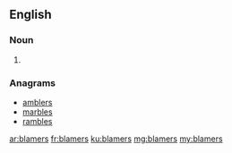 ==English==

===Noun===
{{head|en|noun plural form}}

# {{plural of|blamer|lang=en}}

===Anagrams===
* [[amblers#English|amblers]]
* [[marbles#English|marbles]]
* [[rambles#English|rambles]]

[[ar:blamers]]
[[fr:blamers]]
[[ku:blamers]]
[[mg:blamers]]
[[my:blamers]]